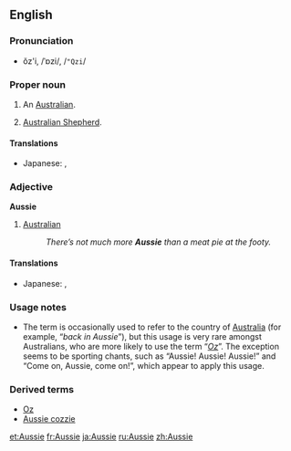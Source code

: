 ==English==

{{wikipedia}}

===Pronunciation===
*ŏz'i, /ˈɒzi/, /<tt>"Qzi</tt>/

===Proper noun===
{{en-noun}}

# {{colloquial}} An [[Australian]].
# {{slang}} [[Australian Shepherd]].

====Translations====
{{trans-top|an Australian}}
{{trans-mid}}
* Japanese: {{t|ja|sc=Jpan|オージー|tr=ōjī}}, {{t|ja|sc=Jpan|オーストラリア人|tr=ōsutoraria-jin}}
{{trans-bottom}}

{{trans-top|slang: Australian Shepherd}}
{{trans-mid}}
{{trans-bottom}}

===Adjective===
'''Aussie'''

# [[Australian]]
#: ''There’s not much more '''Aussie''' than a meat pie at the footy.''

====Translations====
{{trans-top|an Australian}}
{{trans-mid}}
* Japanese: {{t|ja|sc=Jpan|オージーの|tr=ōjī-no}}, {{t|ja|sc=Jpan|オーストラリア人の|tr=ōsutoraria-jin-no}}
{{trans-bottom}}

===Usage notes===
*The term is occasionally used to refer to the country of [[Australia]] (for example, “''back in Aussie''”), but this usage is very rare amongst Australians, who are more likely to use the term “''[[Oz]]''”. The exception seems to be sporting chants, such as “Aussie! Aussie! Aussie!” and “Come on, Aussie, come on!”, which appear to apply this usage.

===Derived terms===
*[[Oz]]
*[[Aussie cozzie]]

[[et:Aussie]]
[[fr:Aussie]]
[[ja:Aussie]]
[[ru:Aussie]]
[[zh:Aussie]]